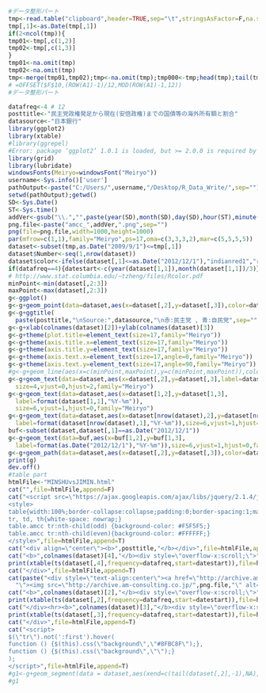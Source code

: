 ```r
#データ整形パート
tmp<-read.table("clipboard",header=TRUE,sep="\t",stringsAsFactor=F,na.strings=c("NA","-","－"),check.names=FALSE)
tmp[,1]<-as.Date(tmp[,1])
if(2<ncol(tmp)){
tmp01<-tmp[,c(1,2)]
tmp02<-tmp[,c(1,3)]
}
tmp01<-na.omit(tmp)
tmp02<-na.omit(tmp)
tmp<-merge(tmp01,tmp02);tmp<-na.omit(tmp);tmp000<-tmp;head(tmp);tail(tmp)
# =OFFSET($F$10,(ROW(A1)-1)/12,MOD(ROW(A1)-1,12))
#データ整形パート
```

```r
datafreq<-4 # 12
posttitle<-"民主党政権発足から現在(安倍政権)までの国債等の海外所有額と割合"
datasource<-"日本銀行"
library(ggplot2)
library(xtable)
#library(ggrepel)
#Error: package ‘ggplot2’ 1.0.1 is loaded, but >= 2.0.0 is required by ‘ggrepel’
library(grid)
library(lubridate)
windowsFonts(Meiryo=windowsFont("Meiryo"))
username<-Sys.info()['user']
pathOutput<-paste("C:/Users/",username,"/Desktop/R_Data_Write/",sep="")
setwd(pathOutput);getwd()
SD<-Sys.Date()
ST<-Sys.time()  
addVer<-gsub("\\.","",paste(year(SD),month(SD),day(SD),hour(ST),minute(ST),second(ST),sep=""))
png.file<-paste("amcc_",addVer,".png",sep="")
png(file=png.file,width=1000,height=1000)
par(mfrow=c(1,1),family="Meiryo",ps=17,oma=c(3,3,3,2),mar=c(5,5,5,5))
dataset<-subset(tmp,as.Date("2009/9/1")<=tmp[,1])
dataset$Number<-seq(1,nrow(dataset))
dataset$color<-ifelse(dataset[,1]<=as.Date("2012/12/1"),"indianred1","royalblue")
if(datafreq==4){datestart<-c(year(dataset[1,1]),month(dataset[1,1])/3)}else{datestart<-c(year(dataset[1,1]),month(dataset[1,1]))}
# http://www.stat.columbia.edu/~tzheng/files/Rcolor.pdf
minPoint<-min(dataset[,2:3])
maxPoint<-max(dataset[,2:3])
g<-ggplot()
g<-g+geom_point(data=dataset,aes(x=dataset[,2],y=dataset[,3]),color=dataset$color,size=4)
g<-g+ggtitle(
  paste(posttitle,"\nSource:",datasource,"\n赤:民主党 , 青:自民党",sep=""))
g<-g+xlab(colnames(dataset)[2])+ylab(colnames(dataset)[3])
g<-g+theme(plot.title=element_text(size=17,family="Meiryo"))
g<-g+theme(axis.title.x=element_text(size=17,family="Meiryo")) 
g<-g+theme(axis.title.y=element_text(size=17,family="Meiryo")) 
g<-g+theme(axis.text.x=element_text(size=17,angle=0,family="Meiryo")) 
g<-g+theme(axis.text.y=element_text(size=17,angle=90,family="Meiryo"))
#g<-g+geom_line(aes(x=c(minPoint,maxPoint),y=c(minPoint,maxPoint)),color="black")
g<-g+geom_text(data=dataset,aes(x=dataset[,2],y=dataset[,3],label=dataset$Number),
  size=4,vjust=0,hjust=2,family="Meiryo")
g<-g+geom_text(data=dataset,aes(x=dataset[1,2],y=dataset[1,3],
  label=format(dataset[1,1],"%Y-%m")),
  size=6,vjust=1,hjust=0,family="Meiryo")
g<-g+geom_text(data=dataset,aes(x=dataset[nrow(dataset),2],y=dataset[nrow(dataset),3],
  label=format(dataset[nrow(dataset),1],"%Y-%m")),size=6,vjust=1,hjust=1,family="Meiryo")
buf<-subset(dataset,dataset[,1]==as.Date("2012/12/1"))
g<-g+geom_text(data=buf,aes(x=buf[1,2],y=buf[1,3],
  label=format(as.Date("2012/12/1"),"%Y-%m")),size=6,vjust=1,hjust=0,family="Meiryo")
g<-g+geom_path(data=dataset,aes(x=dataset[,2],y=dataset[,3]),color=dataset$color,size=0.5)
print(g)
dev.off()
#table part
htmlFile<-"MINSHUvsJIMIN.html"
cat("",file=htmlFile,append=F)
cat("<script src=\"https://ajax.googleapis.com/ajax/libs/jquery/2.1.4/jquery.min.js\"></script>
<style>
table{width:100%;border-collapse:collapse;padding:0;border-spacing:1;margin-left: auto;margin-right: auto;}
tr, td, th{white-space: nowrap;}
table.amcc tr:nth-child(odd) {background-color: #F5F5F5;}
table.amcc tr:nth-child(even){background-color: #FFFFFF;}
</style>",file=htmlFile,append=T)
cat("<div align=\"center\"><b>",posttitle,"</b></div>",file=htmlFile,append=T)
cat("<b>",colnames(dataset)[4],"</b><div style=\"overflow-x:scroll;\">",file=htmlFile,append=T)
print(xtable(ts(dataset[,4],frequency=datafreq,start=datestart)),file=htmlFile,append=T,type="html",include.rownames=T,html.table.attributes="class='amcc'")
cat("</div>",file=htmlFile,append=T)
cat(paste("<div style=\"text-align:center\"><a href=\"http://archive.am-consulting.co.jp/",png.file,
  "\"><img src=\"http://archive.am-consulting.co.jp/",png.file,"\" alt=\"\" title=\"\" width=\"100%\"></a></div><br>",sep=""),file=htmlFile,append=T)
cat("<b>",colnames(dataset)[2],"</b><div style=\"overflow-x:scroll;\">",file=htmlFile,append=T)
print(xtable(ts(dataset[,2],frequency=datafreq,start=datestart)),file=htmlFile,append=T,type="html",include.rownames=T,html.table.attributes="class='amcc'")
cat("</div><hr><b>",colnames(dataset)[3],"</b><div style=\"overflow-x:scroll;\">",file=htmlFile,append=T)
print(xtable(ts(dataset[,3],frequency=datafreq,start=datestart)),file=htmlFile,append=T,type="html",include.rownames=T,html.table.attributes="class='amcc'")
cat("</div>",file=htmlFile,append=T)
cat("<script>
$(\"tr\").not(':first').hover(
function () {$(this).css(\"background\",\"#8FBC8F\");}, 
function () {$(this).css(\"background\",\"\");}
);
</script>",file=htmlFile,append=T)
#g1<-g+geom_segment(data = dataset,aes(xend=c(tail(dataset[,2],-1),NA),yend=c(tail(dataset[,3],-1),NA)),arrow=arrow(angle=10,length=unit(0.4,"cm"),ends="last",type="open"))
#g1
```